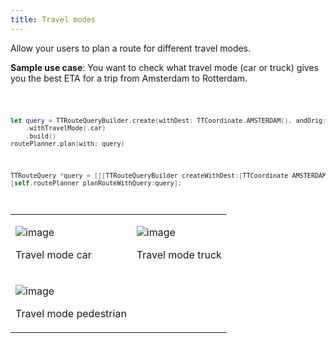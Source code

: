 ```yaml
---
title: Travel modes
---
```


Allow your users to plan a route for different travel modes.

**Sample use case**: You want to check what travel mode (car or truck) gives you the best ETA for a
trip from Amsterdam to Rotterdam.

<Code>

```swift
let query = TTRouteQueryBuilder.create(withDest: TTCoordinate.AMSTERDAM(), andOrig: TTCoordinate.ROTTERDAM())
    .withTravelMode(.car)
    .build()
routePlanner.plan(with: query)
```

```objectivec
TTRouteQuery *query = [[[TTRouteQueryBuilder createWithDest:[TTCoordinate AMSTERDAM] andOrig:[TTCoordinate ROTTERDAM]] withTravelMode:TTOptionTravelModeCar] build]
[self.routePlanner planRouteWithQuery:query];
```

</Code>

<table>
  <tbody>
    <tr>
      <td>
        <ContentWrapper maxWidth="350px" objectFit="contain">
          <p>
            <img src="../images/travel_mode_car.png" alt="image" />
          </p>
        </ContentWrapper>
        <p>Travel mode car</p>
      </td>
      <td>
        <ContentWrapper maxWidth="350px" objectFit="contain">
          <p>
            <img src="../images/travel_mode_truck.png" alt="image" />
          </p>
        </ContentWrapper>
        <p>Travel mode truck</p>
      </td>
    </tr>
    <tr>
      <td>
        <ContentWrapper maxWidth="350px" objectFit="contain">
          <p>
            <img src="../images/travel_mode_pedestrain.png" alt="image" />
          </p>
        </ContentWrapper>
        <p>Travel mode pedestrian</p>
      </td>
      <td></td>
    </tr>
  </tbody>
</table>